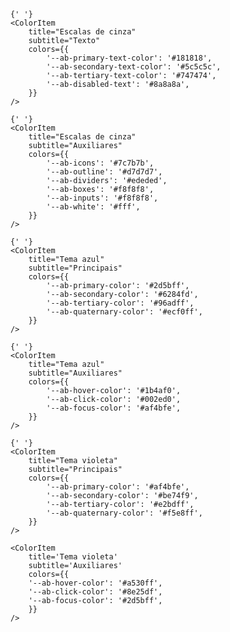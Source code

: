 
<ColorPalette>
    <ColorItem
        title='Escalas de cinza'
        subtitle='Backgrounds'
        colors={{
        '--ab-bg-light': '#fff',
        '--ab-bg-gray': '#f8f8f8',
        '--ab-disabled-bg': '#efefef',
        }}
    />

    {' '}
    <ColorItem
        title="Escalas de cinza"
        subtitle="Texto"
        colors={{
            '--ab-primary-text-color': '#181818',
            '--ab-secondary-text-color': '#5c5c5c',
            '--ab-tertiary-text-color': '#747474',
            '--ab-disabled-text': '#8a8a8a',
        }}
    />

    {' '}
    <ColorItem
        title="Escalas de cinza"
        subtitle="Auxiliares"
        colors={{
            '--ab-icons': '#7c7b7b',
            '--ab-outline': '#d7d7d7',
            '--ab-dividers': '#ededed',
            '--ab-boxes': '#f8f8f8',
            '--ab-inputs': '#f8f8f8',
            '--ab-white': '#fff',
        }}
    />

    {' '}
    <ColorItem
        title="Tema azul"
        subtitle="Principais"
        colors={{
            '--ab-primary-color': '#2d5bff',
            '--ab-secondary-color': '#6284fd',
            '--ab-tertiary-color': '#96adff',
            '--ab-quaternary-color': '#ecf0ff',
        }}
    />

    {' '}
    <ColorItem
        title="Tema azul"
        subtitle="Auxiliares"
        colors={{
            '--ab-hover-color': '#1b4af0',
            '--ab-click-color': '#002ed0',
            '--ab-focus-color': '#af4bfe',
        }}
    />

    {' '}
    <ColorItem
        title="Tema violeta"
        subtitle="Principais"
        colors={{
            '--ab-primary-color': '#af4bfe',
            '--ab-secondary-color': '#be74f9',
            '--ab-tertiary-color': '#e2bdff',
            '--ab-quaternary-color': '#f5e8ff',
        }}
    />

    <ColorItem
        title='Tema violeta'
        subtitle='Auxiliares'
        colors={{
        '--ab-hover-color': '#a530ff',
        '--ab-click-color': '#8e25df',
        '--ab-focus-color': '#2d5bff',
        }}
    />
</ColorPalette>
